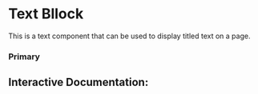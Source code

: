 

<Meta of={Story} />

# Text Bllock

This is a text component that can be used to display titled text on a page.

### Primary
<Canvas of={Story.Primary} />

## Interactive Documentation:
<Primary of={Story} />
<Controls />
